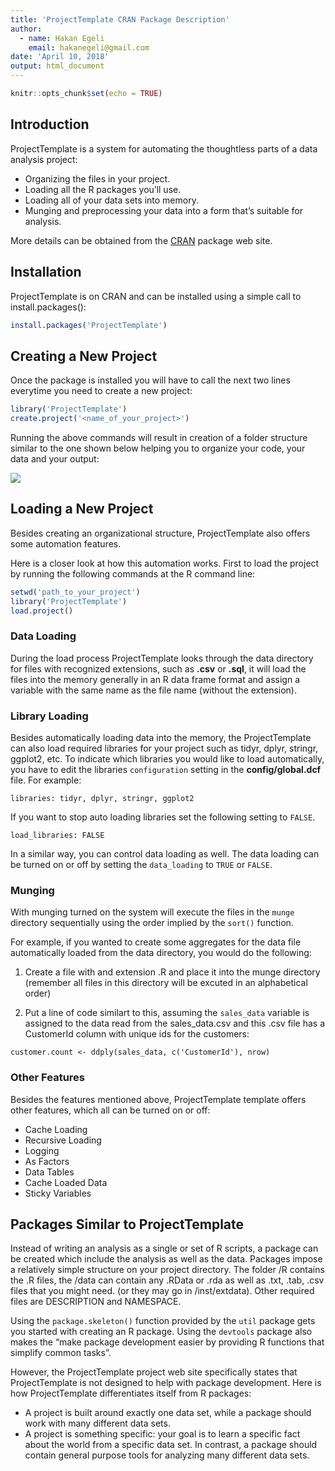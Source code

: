 ```yaml
---
title: 'ProjectTemplate CRAN Package Description'
author:
  - name: Hakan Egeli
    email: hakanegeli@gmail.com
date: 'April 10, 2018'
output: html_document
---
```


```r
knitr::opts_chunk$set(echo = TRUE)
```

## Introduction

ProjectTemplate is a system for automating the thoughtless parts of a data analysis project:

* Organizing the files in your project.
* Loading all the R packages you'll use.
* Loading all of your data sets into memory.
* Munging and preprocessing your data into a form that's suitable for analysis.

More details can be obtained from the [CRAN](https://cran.r-project.org/web/packages/ProjectTemplate/index.html) package web site.


## Installation

ProjectTemplate is on CRAN and can be installed using a simple call to install.packages():

```r
install.packages('ProjectTemplate')
```

## Creating a New Project

Once the package is installed you will have to call the next two lines everytime you need to create a new project:

```r
library('ProjectTemplate')
create.project('<name_of_your_project>')
```

Running the above commands will result in creation of a folder structure similar to the one shown below helping you to organize your code, your data and your output:

 ![](directories.png) 
 
## Loading a New Project

Besides creating an organizational structure, ProjectTemplate also offers some automation features.

Here is a closer look at how this automation works. First to load the project by running the following commands at the R command line:

```r
setwd('path_to_your_project')
library('ProjectTemplate')
load.project()
```

### Data Loading

During the load process ProjectTemplate looks through the data directory for files with recognized extensions, such as **.csv** or **.sql**, it will load the files into the memory generally in an R data frame format and assign a variable with the same name as the file name (without the extension).

### Library Loading

Besides automatically loading data into the memory, the ProjectTemplate can also load required libraries for your project such as tidyr, dplyr, stringr, ggplot2, etc. To indicate which libraries you would like to load automatically, you have to edit the libraries `configuration` setting in the **config/global.dcf** file. For example:

`libraries: tidyr, dplyr, stringr, ggplot2`

If you want to stop auto loading libraries set the following setting to `FALSE`.

`load_libraries: FALSE`

In a similar way, you can control data loading as well. The data loading can be turned on or off by setting the `data_loading` to `TRUE` or `FALSE`.

### Munging

With munging turned on the system will execute the files in the `munge` directory sequentially using the order implied by the `sort()` function.

For example, if you wanted to create some aggregates for the data file automatically loaded from the data directory, you would do the following:

1. Create a file with and extension .R and place it into the munge directory (remember all files in this directory will be excuted in an alphabetical order)

2. Put a line of code similart to this, assuming the `sales_data` variable is assigned to the data read from the sales_data.csv and this .csv file has a CustomerId column with unique ids for the customers: 

`customer.count <- ddply(sales_data, c('CustomerId'), nrow)`

### Other Features

Besides the features mentioned above, ProjectTemplate template offers other features, which all can be turned on or off:

* Cache Loading
* Recursive Loading
* Logging
* As Factors
* Data Tables
* Cache Loaded Data
* Sticky Variables

## Packages Similar to ProjectTemplate

Instead of writing an analysis as a single or set of R scripts, a package can be created which include the analysis as well as the data. Packages impose a relatively simple structure on your project directory. The folder /R contains the .R files, the /data can contain any .RData or .rda as well as .txt, .tab, .csv files that you might need. (or they may go in /inst/extdata). Other required files are DESCRIPTION and NAMESPACE.

Using the `package.skeleton()` function provided by the `util` package gets you started with creating an R package. Using the `devtools` package also makes the "make package development easier by providing R functions that simplify common tasks".

However, the ProjectTemplate project web site specifically states that ProjectTemplate is not designed to help with package development. Here is how ProjectTemplate differentiates itself from R packages:

* A project is built around exactly one data set, while a package should work with many different data sets.
* A project is something specific: your goal is to learn a specific fact about the world from a specific data set. In contrast, a package should contain general purpose tools for analyzing many different data sets.

